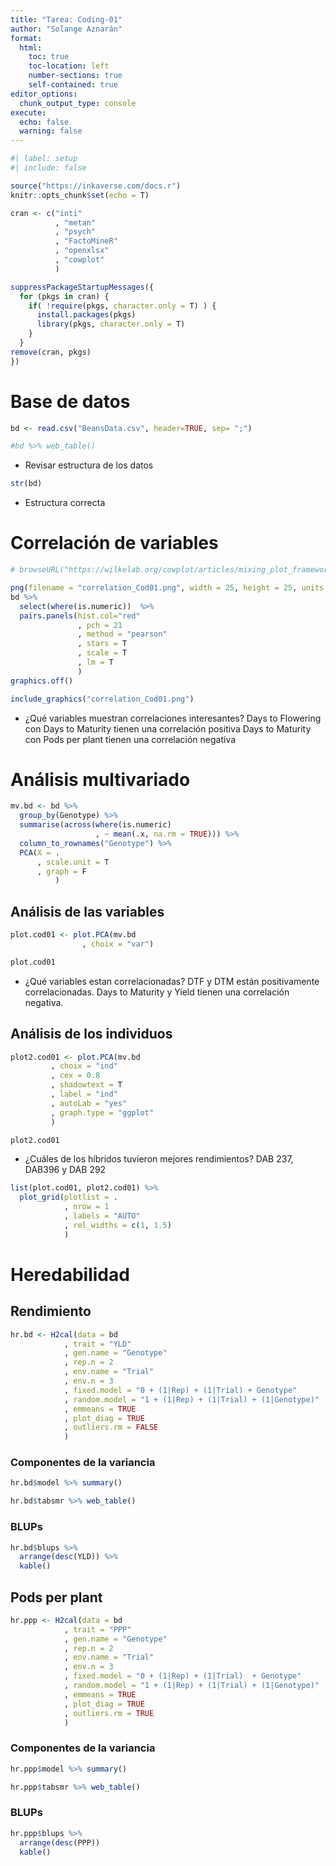 ```yaml
--- 
title: "Tarea: Coding-01"
author: "Solange Aznarán"
format:
  html:
    toc: true
    toc-location: left
    number-sections: true
    self-contained: true
editor_options: 
  chunk_output_type: console
execute:
  echo: false
  warning: false
---
```


```r
#| label: setup
#| include: false

source("https://inkaverse.com/docs.r")
knitr::opts_chunk$set(echo = T)

cran <- c("inti"
          , "metan"
          , "psych"
          , "FactoMineR"
          , "openxlsx"
          , "cowplot"
          )

suppressPackageStartupMessages({
  for (pkgs in cran) { 
    if( !require(pkgs, character.only = T) ) {
      install.packages(pkgs)
      library(pkgs, character.only = T)
    } 
  }
remove(cran, pkgs)
})
```

# Base de datos

```r
bd <- read.csv("BeansData.csv", header=TRUE, sep= ";")

#bd %>% web_table()
```

- Revisar estructura de los datos

```r
str(bd)
```

- Estructura correcta


# Correlación de variables

```r
# browseURL("https://wilkelab.org/cowplot/articles/mixing_plot_frameworks.html")

png(filename = "correlation_Cod01.png", width = 25, height = 25, units = "cm", res = 300)
bd %>%
  select(where(is.numeric))  %>% 
  pairs.panels(hist.col="red"
               , pch = 21
               , method = "pearson"
               , stars = T
               , scale = T
               , lm = T
               ) 
graphics.off()

include_graphics("correlation_Cod01.png")
```

- ¿Qué variables muestran correlaciones interesantes?
Days to Flowering con Days to Maturity tienen una correlación positiva
Days to Maturity con Pods per plant tienen una correlación negativa

# Análisis multivariado

```r
mv.bd <- bd %>% 
  group_by(Genotype) %>% 
  summarise(across(where(is.numeric)
                   , ~ mean(.x, na.rm = TRUE))) %>%
  column_to_rownames("Genotype") %>% 
  PCA(X = .
      , scale.unit = T
      , graph = F
          )
```

## Análisis de las variables

```r
plot.cod01 <- plot.PCA(mv.bd
                , choix = "var")

plot.cod01
```

- ¿Qué variables estan correlacionadas?
DTF y DTM están positivamente correlacionadas. Days to Maturity y Yield tienen una correlación negativa.

## Análisis de los individuos

```r
plot2.cod01 <- plot.PCA(mv.bd
         , choix = "ind"
         , cex = 0.8
         , shadowtext = T
         , label = "ind"
         , autoLab = "yes"
         , graph.type = "ggplot"
         )

plot2.cod01
```

- ¿Cuáles de los híbridos tuvieron mejores rendimientos?
DAB 237, DAB396 y DAB 292

```r
list(plot.cod01, plot2.cod01) %>% 
  plot_grid(plotlist = .
            , nrow = 1
            , labels = "AUTO"
            , rel_widths = c(1, 1.5)
            )
```

# Heredabilidad

## Rendimiento

```r
hr.bd <- H2cal(data = bd
            , trait = "YLD"
            , gen.name = "Genotype"
            , rep.n = 2
            , env.name = "Trial"
            , env.n = 3
            , fixed.model = "0 + (1|Rep) + (1|Trial) + Genotype"
            , random.model = "1 + (1|Rep) + (1|Trial) + (1|Genotype)"
            , emmeans = TRUE
            , plot_diag = TRUE
            , outliers.rm = FALSE
            )
```

### Componentes de la variancia

```r
hr.bd$model %>% summary()

hr.bd$tabsmr %>% web_table()
```

### BLUPs

```r
hr.bd$blups %>%
  arrange(desc(YLD)) %>% 
  kable()
```

## Pods per plant

```r
hr.ppp <- H2cal(data = bd
            , trait = "PPP"
            , gen.name = "Genotype"
            , rep.n = 2
            , env.name = "Trial"
            , env.n = 3
            , fixed.model = "0 + (1|Rep) + (1|Trial)  + Genotype"
            , random.model = "1 + (1|Rep) + (1|Trial) + (1|Genotype)"
            , emmeans = TRUE
            , plot_diag = TRUE
            , outliers.rm = TRUE
            )
```

### Componentes de la variancia

```r
hr.ppp$model %>% summary()

hr.ppp$tabsmr %>% web_table()
```

### BLUPs

```r
hr.ppp$blups %>% 
  arrange(desc(PPP))
  kable()
```

